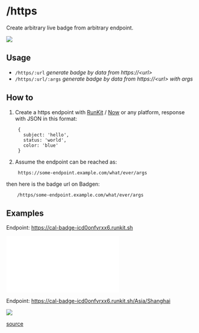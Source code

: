 # /https

Create arbitrary live badge from arbitrary endpoint.

![](/badge/badgen/https)

## Usage

- `/https/:url` _generate badge by data from https://&lt;url>_
- `/https/:url/:args` _generate badge by data from https://&lt;url> with args_

## How to

1. Create a https endpoint with [RunKit][runkit-href] / [Now][now-href]
or any platform, response with JSON in this format:

        {
          subject: 'hello',
          status: 'world',
          color: 'blue'
        }

2. Assume the endpoint can be reached as:

        https://some-endpoint.example.com/what/ever/args

  then here is the badge url on Badgen:

        /https/some-endpoint.example.com/what/ever/args

## Examples

Endpoint: https://cal-badge-icd0onfvrxx6.runkit.sh

[![](/https/cal-badge-icd0onfvrxx6.runkit.sh)](/https/cal-badge-icd0onfvrxx6.runkit.sh)

Endpoint: https://cal-badge-icd0onfvrxx6.runkit.sh/Asia/Shanghai

[![](/https/cal-badge-icd0onfvrxx6.runkit.sh/Asia/Shanghai)](/https/cal-badge-icd0onfvrxx6.runkit.sh/Asia/Shanghai)

[source](https://runkit.com/amio/cal-badge)

[runkit-href]: https://runkit.com/home#endpoint
[now-href]: https://zeit.co/now

